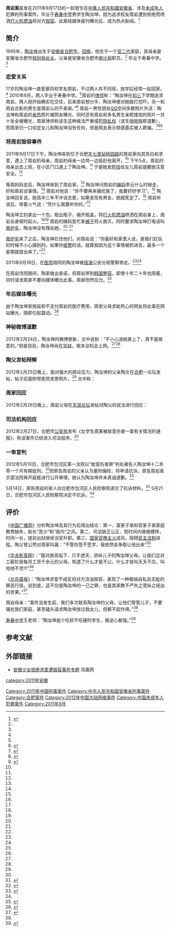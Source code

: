 {{命名}}
'''周岩案'''是发在2011年9月17日的一起發生在[[中華人民共和國|中華人民共和國]][[安徽省|安徽省]]、涉及[[未成年人|未成年人]]犯罪的刑事案件。毕业于[[寿春中学|寿春中学]]男学生陶汝坤，因为追求校友周岩遭到拒绝而喷洒[[打火机|打火机]][[燃油|燃油]]将对方[[毁容|毁容]]。此案经媒体报刊曝光后，成为热点新闻。<ref name="mls ">{{cite web|url=http://epaper.jinghua.cn/html/2012-02/27/content_765515.htm|title=陶汝坤父称儿子与周岩系早恋 周岩家人发帖否认 透露事发后陶汝坤试图走掉|accessdate=2012年|work=|publisher=京华网|language=zh-hans|deadurl=yes|archiveurl=https://web.archive.org/web/20120301101244/http://epaper.jinghua.cn/html/2012-02/27/content_765515.htm|archivedate=2012-03-01}}</ref>

== 简介 ==
1995年，[[陶汝坤|陶汝坤]]出生于[[安徽省|安徽省]][[合肥市|合肥市]]，[[回族|回族]]，他生于一个[[官二代|官二代]]家庭，其母亲是安徽省合肥市[[规划局|规划局]][[处长|处长]]，父亲是安徽省合肥市[[审计局|审计局]]职员。<ref name="fhwx " /> 毕业于寿春中学。<ref name="fhwx " /> 

=== 恋爱关系 ===
17岁的陶汝坤一直爱慕同校学友周岩，不过两人并不同班，放学后经常一起回家。<ref name="fhwx " /> 2010年6月，两人毕业于寿春中学。<ref name="fhwx " />周岩的[[律师|律师]]称：“陶汝坤在[[初三|初三]]下学期追求周岩，两人刚开始确实在交往，后来周岩想分手，陶汝坤便对她殴打恐吓。另一和周岩合影的男生是周岩认的干弟弟。”<ref>{{cite web |url=http://society.huanqiu.com/roll/2012-03/2483454_2.html |title=网传被毁容少女周岩事发前与嫌疑人合照 |accessdate=2012年 |work= |publisher=环球网 |language=zh-hans |archive-url=https://web.archive.org/web/20120725154906/http://society.huanqiu.com/roll/2012-03/2483454_2.html |archive-date=2012-07-25 |dead-url=yes }}</ref> 周岩一男性朋友[[QQ|QQ]]空间多数照片外流：陶汝坤和周岩的[[性行為|亲热]]照片被网友曝光、同时还有周岩和多名男生亲昵搂抱的照片一共十张全被曝光，周家律师称该生这种做法严重侵犯[[隐私权|隐私权]]（该生姐姐旋即道歉），而周家仍一口咬定女儿和陶汝坤没有任何，但是网友表示顿感着实被人欺骗。<ref>{{cite web|url=http://sh.sina.com.cn/citylink/jk/t_hl/2012-03-01/102455747_2.html|title=网上传被毁容少女周岩与嫌疑人合照 真相到底是什么|accessdate=2012年|work=|publisher=新浪网|language=zh-hans}}{{dead link|date=2017年12月 |bot=InternetArchiveBot |fix-attempted=yes }}</ref><ref>{{cite web|url=http://365jia.cn/news/2012-03-01/D867295A9EE53CAB_2.html|title=被毁容少女传出与多名男子亲密合影遭质疑|accessdate=2012年|work=|publisher=|language=zh-hans|deadurl=yes|archiveurl=https://web.archive.org/web/20120304040527/http://365jia.cn/news/2012-03-01/D867295A9EE53CAB_2.html|archivedate=2012-03-04}}</ref><ref>{{cite web |url=http://www.copperhome.net/news/zonghexinwen/8/copper39598_2.html |title=被毁容少女传出与多名男子亲密合影遭质疑 |accessdate=2012年 |work= |publisher=铜之家 |language=zh-hans |archive-date=2016-10-26 |archive-url=https://web.archive.org/web/20161026100325/http://www.copperhome.net/news/zonghexinwen/8/copper39598_2.html |dead-url=no }}</ref>

=== 将周岩毁容事件 ===
2011年9月17日下午，陶汝坤来到位于合肥[[东七里站|东七里站]][[桃园路|桃园路]]的周岩家向其告白和求爱，遇上了周岩的母亲，周岩的母亲一边骂一边驱赶他离开。<ref name="mls " /> 下午5点，周岩的母亲出去上班，在小区门口遇上了陶汝坤。<ref name="mls " /> 于是她发[[短信|短信]]给女儿周岩提醒她注意安全。<ref name="mls " /> 

等周妈妈走后，陶汝坤来到了周岩家。<ref name="mls " /> 陶汝坤问周岩的[[姨妈|姨妈]]李云什么时候走，好和周岩谈事情。<ref name="mls " /> 周岩对他说：“你不要再来骚扰我了，我要好好学习”。<ref name="mls " /> 陶汝坤回复说，她高中三年不许谈恋爱，如果发现有男友，她就死定了。<ref name="mls " /> 周岩听说后，带着火气说：“凭什么我要听你的。”<ref name="mls " /> 

陶汝坤立刻拿出一个包，取出瓶子，揭开瓶盖，将[[打火机|打火机]][[燃油|燃油]]喷洒在周岩身上，周岩全身顿时起火。<ref name="mls " /><ref name="fhwx " /> 周岩的姨妈急忙拿[[被子|被子]]将火救灭，同时要求陶汝坤打电话叫[[救护车|救护车]]，陶汝坤没有理会她。<ref name="mls " /> <ref name="fhwx " />

[[救护车|救护车]]来了之后，陶汝坤拦住他们，对周岩说：“你最好和家里人说，是我们在玩的时候不小心搞到的。如果你[[报警|报警]]的话，就算我因为这个事情被抓进去，最多一个星期就放出来了。”<ref name="mls " /> 

2011年9月18日，在[[医院|医院]]陪同的陶汝坤被[[瑶海|瑶海]]公安分局警察带走。<ref name="mls " /><ref name="fhwx " /> 

在周岩住院期间，陶家做出承诺，将周岩带到[[韩国|韩国]][[整容|整容]]，即使十年二十年也陪着，同时请求周家不要向媒体曝光此事，周家欣然应允。<ref name="mls " /> 

=== 年后媒体曝光 ===
由于陶汝坤家拖延和不支付周岩的医疗费用，周家父母求助热心的网友将此事在网站曝光，随即引起震动。<ref name="mls " />

=== 神秘微博道歉 ===
2012年2月24日，陶汝坤的微博更新，文中说到：“不小心泼她身上了，真不是故意的。”但是目前，陶汝坤尚在[[监狱|监狱]]，根本没机会上网。<ref name="mls " /><ref name="fhwx " />

=== 陶父发帖辩解 ===
2012年2月25日晚上，面对强大的舆论压力，陶汝坤的父亲陶文在[[合肥|合肥]]一论坛发帖，帖子后面附带医院发票照片。<ref name="mls " /> 文中称：{{quote|我儿子陶汝坤2010年初和周岩产生早恋，虽我们极力反对，但感情一直较好。案发前一周左右，因周岩另有男友，陶汝坤不能正确妥善对待，在2011年9月17日晚对周岩实施了伤害。双方父母就赔偿问题也一直在商谈。周岩父母要求的赔偿款虽从2011年10月底的1000万元后降至12月份的600万元，到2月12日要求的赔偿款280万元外加一套住房。由于我们也是工薪阶层，在住院期间已借款，实在无力承担巨额赔款，希望继续磋商，但遭到拒绝，继而在网络发表文章。一直以来我们怀着赎罪和伤痛的心情竭尽全力救助周岩。到12月20日，商定出院时，我共支付住院期间医药费33.86万元，不欠医院任何费用。出院时，我们还请医院开了够6个月用的美皮护和疤痕贴，价值6万元。2012年元月31日支付周岩复诊医药费0.17万元。<ref name="mls " />  }}

=== 周家回应 ===
2012年2月26日晚上，周岩父母在[[天涯论坛|天涯论坛]]发帖对陶父的说法进行回应：{{quote|伤害周岩因其另有男友，完全是为陶汝坤开脱罪行，想往周岩身上泼脏水而无中生有。我家就是为了让女儿躲避陶汝坤的纠缠，安心学习，才把周岩转学至[[肥东撮镇中学|肥东撮镇中学]]。后来由于陶汝坤继续纠缠，周岩不得已又休学一年。案发的9月17日是周岩在休学一年后重返学校仅两周的时间，我家坚决反对孩子[[早恋|早恋]]，周岩是很乖巧的孩子，根本不存在“另有男友”。<ref name="mls " /> }}

=== 司法机构回应 ===
2012年2月27日，合肥市[[公安局|公安局]]发布《女学生周某被故意伤害一案有关情况的通报》，称该案件已经进入司法程序。<ref name="fhwx " />

=== 一审宣判 ===
2012年5月10日，合肥市包河区第一法院以“故意伤害罪”判处被告人陶汝坤十二年零一个月有期徒刑。<ref name=rmw>{{cite news|title=合肥“少女毁容案”宣判 被告人获刑十二年零一个月|url=http://legal.people.com.cn/GB/17857697.html|newspaper=人民网|accessdate=2012-05-10|archive-date=2016-03-04|archive-url=https://web.archive.org/web/20160304084114/http://legal.people.com.cn/GB/17857697.html|dead-url=yes}}</ref>但原告周岩的父亲认为量刑偏轻，将申请抗诉。原告周岩表示望法院再开庭能进行公开审理，她认为陶汝坤并未真诚道歉。<ref>{{cite web |url=http://news.sina.com.cn/c/2012-05-11/022924398627.shtml |language=zh-cn |title=安徽少女毁容案原告不满判决将申请抗诉 |publisher=新浪网 |accessdate=2012-05-11 |archive-date=2019-09-15 |archive-url=https://web.archive.org/web/20190915224737/http://news.sina.com.cn/c/2012-05-11/022924398627.shtml |dead-url=no }}</ref>

5月14日，原告周岩的家人向合肥市包河区人民检察院递交了抗诉材料。<ref name=xinlang>{{cite web|title=合肥少女被毁容案续：检方决定不提起抗诉|url=http://news.sina.com.cn/c/2012-05-22/104624457116.shtml|publisher=新浪网|accessdate=2012-05-22|archive-date=2019-09-16|archive-url=https://web.archive.org/web/20190916023541/http://news.sina.com.cn/c/2012-05-22/104624457116.shtml|dead-url=no}}</ref> 
5月21日，合肥市包河区人民检察院决定不抗诉。<ref name=xinlang />

== 评价 ==
《[[中央人民广播电台|中国广播网]]》分析陶汝坤及其行为后得出结论：第一、富家子弟和官家子弟家庭教育缺失，助长“恶少”和“衙内”之风。第二、司法缺乏公正，短时间内做做模样，时间一长，提前出狱继续当官升职。第三、[[中国|国家]][[官僚主义|官僚主义]]成风，阻碍[[民主|民主]][[法系|法制]]进程。陶父曾公然对周家叫嚣：“不管你签不签字，我依然会争取让他出来”<ref name="bns " >{{cite web |url=http://www.cnr.cn/gundong/201202/t20120227_509209662.shtml |title=“少女毁容”惨剧的棒喝与警醒 |accessdate=2012年 |work= |publisher=中国广播网 |language=zh-hans |archive-date=2016-03-09 |archive-url=https://web.archive.org/web/20160309002033/http://www.cnr.cn/gundong/201202/t20120227_509209662.shtml |dead-url=no }}</ref>

《[[华龙影音网|华龙影音网]]》：“面对居高临下、只手遮天、骄纵儿子的陶汝坤父母。让我们这对工薪阶层每月工资千余元的父母，知道了什么才是不公，什么才是叫天天不应，叫地地不灵!!!”<ref>{{cite web|url=http://www.hlgzs.com/Html/11257_1.html|title=陶汝坤父亲是谁|accessdate=2012年|work=|publisher=华龙影音网|language=zh-hans}}{{dead link|date=2017年12月 |bot=InternetArchiveBot |fix-attempted=yes }}</ref>

《[[北京晨报|北京晨报]]》：“陶汝坤求爱不成反将对方浇油毁容，表现了一种极端自私且无耻的罪恶行径。说到底，这不仅是陶汝坤的一己之罪，也是其家教不严失之宽纵之结出的苦果。”<ref name="los " >{{cite web |url=http://opinion.people.com.cn/GB/17228312.html |title=北京晨报：毁容周岩最需救助公义 |accessdate=2012年 |work= |publisher=人民网 |language=zh-hans |archive-date=2016-03-04 |archive-url=https://web.archive.org/web/20160304091206/http://opinion.people.com.cn/GB/17228312.html |dead-url=no }}</ref>

周岩母亲：“案件没发生前，我们多次联系陶汝坤的父母，让他们管管儿子，不要骚扰我们家庭，甚至磕头请求陶汝坤放过我女儿，但都不起作用。”<ref name="los " />

[[寿春中学|寿春中学]]王老师：“陶汝坤是个吃软不吃硬的学生，叛逆心极强。”<ref name="fhwx " >{{cite web |url=http://news.ifeng.com/society/special/anhuishaonvhuirong/content-3/detail_2012_02/28/12838323_0.shtml |title=陶汝坤一直被羁押未上网 陶家拒绝接受采访 |accessdate=2012年 |work= |publisher=凤凰网 |language=zh-hans |archive-date=2019-09-20 |archive-url=https://web.archive.org/web/20190920143658/http://news.ifeng.com/society/special/anhuishaonvhuirong/content-3/detail_2012_02/28/12838323_0.shtml |dead-url=no }}</ref>

==参考文献==
{{Reflist|2}}

== 外部链接 ==
*[http://news.ifeng.com/society/special/anhuishaonvhuirong/ 安徽少女拒绝求爱遭毁容事件专题] {{Wayback|url=http://news.ifeng.com/society/special/anhuishaonvhuirong/ |date=20200320020351 }} 凤凰网

{{DEFAULTSORT:Z}}
[[Category:2011年中国刑事案件|Category:2011年中国刑事案件]]
[[Category:中华人民共和国安徽省刑事案件|Category:中华人民共和国安徽省刑事案件]]
[[category:2011年安徽|category:2011年安徽]]
[[Category:合肥案件|Category:合肥案件]]
[[Category:2012年中国大陆网络事件|Category:2012年中国大陆网络事件]]
[[Category:中国未成年人犯罪案件|Category:中国未成年人犯罪案件]]
[[Category:2011年9月|Category:2011年9月]]
